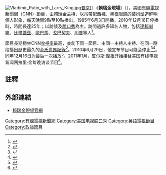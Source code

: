 {{noteTA
|1=zh-hans:拉里金;zh-hk:拉利金;zh-tw:賴瑞金;
}}
{{expand|time=2011-01-24T01:09:43+00:00}}
[[File:Vladimir_Putin_with_Larry_King.jpg|thumb]][[普京|普京]]]]
《'''賴瑞金現場'''》（{{lang|en|Larry King Live}}），美國[[有線電視新聞網|有線電視新聞網]]（CNN）節目，由[[賴瑞金|賴瑞金]]主持，以吊帶配西褲、黑框眼鏡的裝扮塑造鮮明個人形象，每天晚間9點至10點播出，1985年6月3日開播，2010年12月16日停播時，時間長達25年；以訪談及[[脫口秀|脫口秀]]為主，訪問過許多知名人物，包括[[第十四世達賴喇嘛|達賴喇嘛]]、[[比爾蓋茲|比爾蓋茲]]、[[歐巴馬|歐巴馬]]、[[戈巴契夫|戈巴契夫]]、[[唐納·川普|川普]]等人<ref>{{Cite web|title=賴瑞金告別秀 - 國際熱線|url=https://www.ttv.com.tw/info/view.asp?id=12787|accessdate=2021-04-20|work=台視|language=zh-tw|archive-date=2021-02-07|archive-url=https://web.archive.org/web/20210207064452/https://www.ttv.com.tw/info/view.asp?id=12787|dead-url=no}}</ref>。

節目長期穩坐CNN[[收視率|收視率]]最高，並創下同一節目、由同一主持人主持、在同一時段播出歷史最久的[[金氏世界記錄|金氏世界記錄]]<ref>{{Cite web|title=CNN脫口秀主持人賴瑞金病逝 享壽87歲|url=https://news.pts.org.tw/article/510222|accessdate=2021-04-20|date=2021-01-24|last=編譯|first=林孝儒 /|work=公視新聞網 PNN|archive-date=2021-03-12|archive-url=https://web.archive.org/web/20210312110718/https://news.pts.org.tw/article/510222|dead-url=no}}</ref>。2010年6月29日，他宣布节目可能会停止<ref name="bbcshowend">{{cite news |title=Larry King to end long-running US TV chat show |url=http://news.bbc.co.uk/2/hi/world/us_and_canada/10457092.stm |work=[[BBC_News|BBC News]] |date=June 30, 2010 |access-date=September 9, 2010 |archive-date=2010-07-03 |archive-url=https://web.archive.org/web/20100703162159/http://news.bbc.co.uk/2/hi/world/us_and_canada/10457092.stm |dead-url=no }}</ref><ref name="abcshowend">{{cite news|url=https://abcnews.go.com/Entertainment/larry-king-time-hang-suspenders/story?id=11052787|title=Larry King's Luminary Friends Chime in on His News|work=ABC News|last=Fisher|first=Luchina|author2=Braiker, Brian|date=June 30, 2010|access-date=September 9, 2010|archive-date=2021-03-09|archive-url=https://web.archive.org/web/20210309034334/https://abcnews.go.com/Entertainment/larry-king-time-hang-suspenders/story?id=11052787|dead-url=no}}</ref>。同年12月16日为最后一次播放<ref name="endcnn">{{cite news |work=The Spy Report |publisher=Media Spy |date=December 17, 2010 |access-date=December 17, 2010 |title=Larry King signs off from CNN talk show |url=http://www.mediaspy.org/report/2010/12/17/us-larry-king-signs-off-from-cnn-talk-show/ |url-status=yes |archive-url=https://web.archive.org/web/20101223134449/http://www.mediaspy.org/report/2010/12/17/us-larry-king-signs-off-from-cnn-talk-show/ |archive-date=2010-12-23 }}</ref>。2011年1月，[[皮尔斯·摩根|皮尔斯·摩根]]开始接替美国有线电视新闻网拉里·金每晚访谈节目<ref name="signcnn">{{cite news |work=The Spy Report |publisher=Media Spy |date=September 9, 2010 |access-date=September 9, 2010 |title=Piers Morgan signs on as Larry King replacement |url=http://www.mediaspy.org/report/2010/09/09/us-piers-morgan-signs-on-as-larry-king-replacement |url-status=yes |archive-url=https://web.archive.org/web/20100915063358/http://www.mediaspy.org/report/2010/09/09/us-piers-morgan-signs-on-as-larry-king-replacement/ |archive-date=2010-09-15 }}</ref>。

== 註釋 ==
{{reflist}}

==外部連結==
*[http://larrykinglive.blogs.cnn.com/ 賴瑞金現場官網]{{Wayback|url=http://larrykinglive.blogs.cnn.com/ |date=20210422130814 }}
{{DEFAULTSORT:Larry King Live}}

[[Category:有線電視新聞網|Category:有線電視新聞網]]
[[Category:美国电视脱口秀|Category:美国电视脱口秀]]
[[Category:英語電視節目|Category:英語電視節目]]
[[Category:政論節目|Category:政論節目]]